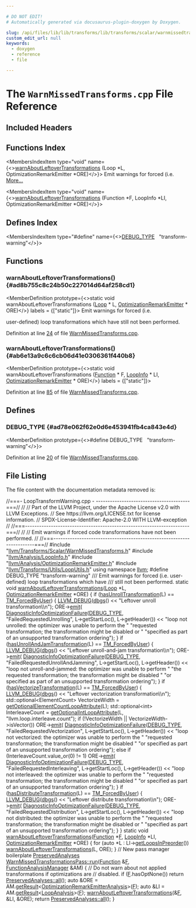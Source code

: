 ```yaml
---

# DO NOT EDIT!
# Automatically generated via docusaurus-plugin-doxygen by Doxygen.

slug: /api/files/lib/lib/transforms/lib/transforms/scalar/warnmissedtransforms-cpp
custom_edit_url: null
keywords:
  - doxygen
  - reference
  - file

---
```





# The `WarnMissedTransforms.cpp` File Reference

<DoxygenPage pluginConfig={pluginConfig}>



## Included Headers

<IncludesList>
<IncludesListItem
  filePath="llvm/Transforms/Scalar/WarnMissedTransforms.h"
  permalink="/docs/api/files/include/include/llvm/include/llvm/transforms/include/llvm/transforms/scalar/warnmissedtransforms-h"
  isLocal="true" />
<IncludesListItem
  filePath="llvm/Analysis/LoopInfo.h"
  permalink="/docs/api/files/include/include/llvm/include/llvm/analysis/loopinfo-h"
  isLocal="true" />
<IncludesListItem
  filePath="llvm/Analysis/OptimizationRemarkEmitter.h"
  permalink="/docs/api/files/include/include/llvm/include/llvm/analysis/optimizationremarkemitter-h"
  isLocal="true" />
<IncludesListItem
  filePath="llvm/Transforms/Utils/LoopUtils.h"
  permalink="/docs/api/files/include/include/llvm/include/llvm/transforms/include/llvm/transforms/utils/looputils-h"
  isLocal="true" />
</IncludesList>

## Functions Index

<MembersIndex>

<MembersIndexItem
  type="void"
  name={<><a href="#ad8b755c8c24b50c227014d64af258cd1">warnAboutLeftoverTransformations</a> (Loop &#42;L, OptimizationRemarkEmitter &#42;ORE)</>}>
Emit warnings for forced (i.e. <a href="#ad8b755c8c24b50c227014d64af258cd1">More...</a>
</MembersIndexItem>

<MembersIndexItem
  type="void"
  name={<><a href="#ab6e13a9c6c6cb06d41e0306361f440b8">warnAboutLeftoverTransformations</a> (Function &#42;F, LoopInfo &#42;LI, OptimizationRemarkEmitter &#42;ORE)</>}>
</MembersIndexItem>

</MembersIndex>

## Defines Index

<MembersIndex>

<MembersIndexItem
  type="#define"
  name={<><a href="#ad78e062f62e0d6e453941fb4ca843e4d">DEBUG&#95;TYPE</a>&nbsp;&nbsp;&nbsp;&quot;transform-warning&quot;</>}>
</MembersIndexItem>

</MembersIndex>


<SectionDefinition>

## Functions

### warnAboutLeftoverTransformations() {#ad8b755c8c24b50c227014d64af258cd1}

<MemberDefinition
  prototype={<>static void warnAboutLeftoverTransformations (<a href="/docs/api/classes/llvm/loop">Loop</a> &#42; L, <a href="/docs/api/classes/llvm/optimizationremarkemitter">OptimizationRemarkEmitter</a> &#42; ORE)</>}
  labels = {["static"]}>
Emit warnings for forced (i.e.

user-defined) loop transformations which have still not been performed.

Definition at line <a href="#l00024">24</a> of file <a href="/docs/api/files/lib/lib/transforms/lib/transforms/scalar/warnmissedtransforms-cpp">WarnMissedTransforms.cpp</a>.
</MemberDefinition>

### warnAboutLeftoverTransformations() {#ab6e13a9c6c6cb06d41e0306361f440b8}

<MemberDefinition
  prototype={<>static void warnAboutLeftoverTransformations (<a href="/docs/api/classes/llvm/function">Function</a> &#42; F, <a href="/docs/api/classes/llvm/loopinfo">LoopInfo</a> &#42; LI, <a href="/docs/api/classes/llvm/optimizationremarkemitter">OptimizationRemarkEmitter</a> &#42; ORE)</>}
  labels = {["static"]}>

Definition at line <a href="#l00085">85</a> of file <a href="/docs/api/files/lib/lib/transforms/lib/transforms/scalar/warnmissedtransforms-cpp">WarnMissedTransforms.cpp</a>.
</MemberDefinition>

</SectionDefinition>

<SectionDefinition>

## Defines

### DEBUG&#95;TYPE {#ad78e062f62e0d6e453941fb4ca843e4d}

<MemberDefinition
  prototype={<>#define DEBUG&#95;TYPE&nbsp;&nbsp;&nbsp;&quot;transform-warning&quot;</>}>

Definition at line <a href="#l00020">20</a> of file <a href="/docs/api/files/lib/lib/transforms/lib/transforms/scalar/warnmissedtransforms-cpp">WarnMissedTransforms.cpp</a>.
</MemberDefinition>

</SectionDefinition>

## File Listing

The file content with the documentation metadata removed is:

<ProgramListing>

<Link id="l00001" /><CodeLine lineNumber="1"><span class="doxyHighlightComment">//===- LoopTransformWarning.cpp -  ----------------------------------------===//</span></CodeLine>
<Link id="l00002" /><CodeLine lineNumber="2"><span class="doxyHighlightComment">//</span></CodeLine>
<Link id="l00003" /><CodeLine lineNumber="3"><span class="doxyHighlightComment">// Part of the LLVM Project, under the Apache License v2.0 with LLVM Exceptions.</span></CodeLine>
<Link id="l00004" /><CodeLine lineNumber="4"><span class="doxyHighlightComment">// See https://llvm.org/LICENSE.txt for license information.</span></CodeLine>
<Link id="l00005" /><CodeLine lineNumber="5"><span class="doxyHighlightComment">// SPDX-License-Identifier: Apache-2.0 WITH LLVM-exception</span></CodeLine>
<Link id="l00006" /><CodeLine lineNumber="6"><span class="doxyHighlightComment">//</span></CodeLine>
<Link id="l00007" /><CodeLine lineNumber="7"><span class="doxyHighlightComment">//===----------------------------------------------------------------------===//</span></CodeLine>
<Link id="l00008" /><CodeLine lineNumber="8"><span class="doxyHighlightComment">//</span></CodeLine>
<Link id="l00009" /><CodeLine lineNumber="9"><span class="doxyHighlightComment">// Emit warnings if forced code transformations have not been performed.</span></CodeLine>
<Link id="l00010" /><CodeLine lineNumber="10"><span class="doxyHighlightComment">//</span></CodeLine>
<Link id="l00011" /><CodeLine lineNumber="11"><span class="doxyHighlightComment">//===----------------------------------------------------------------------===//</span></CodeLine>
<Link id="l00012" /><CodeLine lineNumber="12"></CodeLine>
<Link id="l00013" /><CodeLine lineNumber="13"><span class="doxyHighlightPreprocessor">#include &quot;<a href="/docs/api/files/include/include/llvm/include/llvm/transforms/include/llvm/transforms/scalar/warnmissedtransforms-h">llvm/Transforms/Scalar/WarnMissedTransforms.h</a>&quot;</span></CodeLine>
<Link id="l00014" /><CodeLine lineNumber="14"><span class="doxyHighlightPreprocessor">#include &quot;<a href="/docs/api/files/include/include/llvm/include/llvm/analysis/loopinfo-h">llvm/Analysis/LoopInfo.h</a>&quot;</span></CodeLine>
<Link id="l00015" /><CodeLine lineNumber="15"><span class="doxyHighlightPreprocessor">#include &quot;<a href="/docs/api/files/include/include/llvm/include/llvm/analysis/optimizationremarkemitter-h">llvm/Analysis/OptimizationRemarkEmitter.h</a>&quot;</span></CodeLine>
<Link id="l00016" /><CodeLine lineNumber="16"><span class="doxyHighlightPreprocessor">#include &quot;<a href="/docs/api/files/include/include/llvm/include/llvm/transforms/include/llvm/transforms/utils/looputils-h">llvm/Transforms/Utils/LoopUtils.h</a>&quot;</span></CodeLine>
<Link id="l00017" /><CodeLine lineNumber="17"></CodeLine>
<Link id="l00018" /><CodeLine lineNumber="18"><span class="doxyHighlightKeyword">using namespace </span><span class="doxyHighlight"><a href="/docs/api/namespaces/llvm">llvm</a>;</span></CodeLine>
<Link id="l00019" /><CodeLine lineNumber="19"></CodeLine>
<Link id="l00020" /><CodeLine lineNumber="20" lineLink="#ad78e062f62e0d6e453941fb4ca843e4d"><span class="doxyHighlightPreprocessor">#define DEBUG&#95;TYPE &quot;transform-warning&quot;</span></CodeLine>
<Link id="l00021" /><CodeLine lineNumber="21"></CodeLine>
<Link id="l00022" /><CodeLine lineNumber="22"><span class="doxyHighlightComment">/// Emit warnings for forced (i.e. user-defined) loop transformations which have</span></CodeLine>
<Link id="l00023" /><CodeLine lineNumber="23"><span class="doxyHighlightComment">/// still not been performed.</span></CodeLine>
<Link id="l00024" /><CodeLine lineNumber="24" lineLink="#ad8b755c8c24b50c227014d64af258cd1"><span class="doxyHighlightKeyword">static</span><span class="doxyHighlight"> </span><span class="doxyHighlightKeywordType">void</span><span class="doxyHighlight"> <a href="#ad8b755c8c24b50c227014d64af258cd1">warnAboutLeftoverTransformations</a>(<a href="/docs/api/classes/llvm/loop">Loop</a> &#42;L,</span></CodeLine>
<Link id="l00025" /><CodeLine lineNumber="25"><span class="doxyHighlight">                                             <a href="/docs/api/classes/llvm/optimizationremarkemitter">OptimizationRemarkEmitter</a> &#42;ORE) &#123;</span></CodeLine>
<Link id="l00026" /><CodeLine lineNumber="26"><span class="doxyHighlight">  </span><span class="doxyHighlightKeywordFlow">if</span><span class="doxyHighlight"> (<a href="/docs/api/namespaces/llvm/#a868145c1795173f9642f99c354f91a7d">hasUnrollTransformation</a>(L) == <a href="/docs/api/namespaces/llvm/#aa3e837c0d2a0521b4a4680071cac0dcbaa1c649bc8228a2e36e04b8454851bfc5">TM&#95;ForcedByUser</a>) &#123;</span></CodeLine>
<Link id="l00027" /><CodeLine lineNumber="27"><span class="doxyHighlight">    <a href="/docs/api/files/include/include/llvm/include/llvm/support/debug-h/#a196897517069dda1bdb549e24468f7d7">LLVM&#95;DEBUG</a>(<a href="/docs/api/namespaces/llvm/#a7c46c742c31be54870e2038048e6b391">dbgs</a>() &lt;&lt; </span><span class="doxyHighlightStringLiteral">&quot;Leftover unroll transformation\\n&quot;</span><span class="doxyHighlight">);</span></CodeLine>
<Link id="l00028" /><CodeLine lineNumber="28"><span class="doxyHighlight">    ORE-&gt;<a href="/docs/api/classes/llvm/optimizationremarkemitter/#aae6a98aea85aa3af87357cc5448db499">emit</a>(</span></CodeLine>
<Link id="l00029" /><CodeLine lineNumber="29"><span class="doxyHighlight">        <a href="/docs/api/classes/llvm/diagnosticinfooptimizationfailure">DiagnosticInfoOptimizationFailure</a>(<a href="/docs/api/files/include/include/llvm/include/llvm/adt/genericcycleimpl-h/#ad78e062f62e0d6e453941fb4ca843e4d">DEBUG&#95;TYPE</a>,</span></CodeLine>
<Link id="l00030" /><CodeLine lineNumber="30"><span class="doxyHighlight">                                          </span><span class="doxyHighlightStringLiteral">&quot;FailedRequestedUnrolling&quot;</span><span class="doxyHighlight">,</span></CodeLine>
<Link id="l00031" /><CodeLine lineNumber="31"><span class="doxyHighlight">                                          L-&gt;getStartLoc(), L-&gt;getHeader())</span></CodeLine>
<Link id="l00032" /><CodeLine lineNumber="32"><span class="doxyHighlight">        &lt;&lt; </span><span class="doxyHighlightStringLiteral">&quot;loop not unrolled: the optimizer was unable to perform the &quot;</span></CodeLine>
<Link id="l00033" /><CodeLine lineNumber="33"><span class="doxyHighlight">           </span><span class="doxyHighlightStringLiteral">&quot;requested transformation; the transformation might be disabled or &quot;</span></CodeLine>
<Link id="l00034" /><CodeLine lineNumber="34"><span class="doxyHighlight">           </span><span class="doxyHighlightStringLiteral">&quot;specified as part of an unsupported transformation ordering&quot;</span><span class="doxyHighlight">);</span></CodeLine>
<Link id="l00035" /><CodeLine lineNumber="35"><span class="doxyHighlight">  &#125;</span></CodeLine>
<Link id="l00036" /><CodeLine lineNumber="36"></CodeLine>
<Link id="l00037" /><CodeLine lineNumber="37"><span class="doxyHighlight">  </span><span class="doxyHighlightKeywordFlow">if</span><span class="doxyHighlight"> (<a href="/docs/api/namespaces/llvm/#a7386405e9217844550433e1debb58ef7">hasUnrollAndJamTransformation</a>(L) == <a href="/docs/api/namespaces/llvm/#aa3e837c0d2a0521b4a4680071cac0dcbaa1c649bc8228a2e36e04b8454851bfc5">TM&#95;ForcedByUser</a>) &#123;</span></CodeLine>
<Link id="l00038" /><CodeLine lineNumber="38"><span class="doxyHighlight">    <a href="/docs/api/files/include/include/llvm/include/llvm/support/debug-h/#a196897517069dda1bdb549e24468f7d7">LLVM&#95;DEBUG</a>(<a href="/docs/api/namespaces/llvm/#a7c46c742c31be54870e2038048e6b391">dbgs</a>() &lt;&lt; </span><span class="doxyHighlightStringLiteral">&quot;Leftover unroll-and-jam transformation\\n&quot;</span><span class="doxyHighlight">);</span></CodeLine>
<Link id="l00039" /><CodeLine lineNumber="39"><span class="doxyHighlight">    ORE-&gt;<a href="/docs/api/classes/llvm/optimizationremarkemitter/#aae6a98aea85aa3af87357cc5448db499">emit</a>(</span></CodeLine>
<Link id="l00040" /><CodeLine lineNumber="40"><span class="doxyHighlight">        <a href="/docs/api/classes/llvm/diagnosticinfooptimizationfailure">DiagnosticInfoOptimizationFailure</a>(<a href="/docs/api/files/include/include/llvm/include/llvm/adt/genericcycleimpl-h/#ad78e062f62e0d6e453941fb4ca843e4d">DEBUG&#95;TYPE</a>,</span></CodeLine>
<Link id="l00041" /><CodeLine lineNumber="41"><span class="doxyHighlight">                                          </span><span class="doxyHighlightStringLiteral">&quot;FailedRequestedUnrollAndJamming&quot;</span><span class="doxyHighlight">,</span></CodeLine>
<Link id="l00042" /><CodeLine lineNumber="42"><span class="doxyHighlight">                                          L-&gt;getStartLoc(), L-&gt;getHeader())</span></CodeLine>
<Link id="l00043" /><CodeLine lineNumber="43"><span class="doxyHighlight">        &lt;&lt; </span><span class="doxyHighlightStringLiteral">&quot;loop not unroll-and-jammed: the optimizer was unable to perform &quot;</span></CodeLine>
<Link id="l00044" /><CodeLine lineNumber="44"><span class="doxyHighlight">           </span><span class="doxyHighlightStringLiteral">&quot;the requested transformation; the transformation might be disabled &quot;</span></CodeLine>
<Link id="l00045" /><CodeLine lineNumber="45"><span class="doxyHighlight">           </span><span class="doxyHighlightStringLiteral">&quot;or specified as part of an unsupported transformation ordering&quot;</span><span class="doxyHighlight">);</span></CodeLine>
<Link id="l00046" /><CodeLine lineNumber="46"><span class="doxyHighlight">  &#125;</span></CodeLine>
<Link id="l00047" /><CodeLine lineNumber="47"></CodeLine>
<Link id="l00048" /><CodeLine lineNumber="48"><span class="doxyHighlight">  </span><span class="doxyHighlightKeywordFlow">if</span><span class="doxyHighlight"> (<a href="/docs/api/namespaces/llvm/#a5ca4169f38bbdb81155e4d5b3b9d7fae">hasVectorizeTransformation</a>(L) == <a href="/docs/api/namespaces/llvm/#aa3e837c0d2a0521b4a4680071cac0dcbaa1c649bc8228a2e36e04b8454851bfc5">TM&#95;ForcedByUser</a>) &#123;</span></CodeLine>
<Link id="l00049" /><CodeLine lineNumber="49"><span class="doxyHighlight">    <a href="/docs/api/files/include/include/llvm/include/llvm/support/debug-h/#a196897517069dda1bdb549e24468f7d7">LLVM&#95;DEBUG</a>(<a href="/docs/api/namespaces/llvm/#a7c46c742c31be54870e2038048e6b391">dbgs</a>() &lt;&lt; </span><span class="doxyHighlightStringLiteral">&quot;Leftover vectorization transformation\\n&quot;</span><span class="doxyHighlight">);</span></CodeLine>
<Link id="l00050" /><CodeLine lineNumber="50"><span class="doxyHighlight">    std::optional&lt;ElementCount&gt; VectorizeWidth =</span></CodeLine>
<Link id="l00051" /><CodeLine lineNumber="51"><span class="doxyHighlight">        <a href="/docs/api/namespaces/llvm/#a03fe0007df15a56e14d2403acfff1af7">getOptionalElementCountLoopAttribute</a>(L);</span></CodeLine>
<Link id="l00052" /><CodeLine lineNumber="52"><span class="doxyHighlight">    std::optional&lt;int&gt; InterleaveCount =</span></CodeLine>
<Link id="l00053" /><CodeLine lineNumber="53"><span class="doxyHighlight">        <a href="/docs/api/namespaces/llvm/#a9b3cfe2d1603665824476c30368b8eb1">getOptionalIntLoopAttribute</a>(L, </span><span class="doxyHighlightStringLiteral">&quot;llvm.loop.interleave.count&quot;</span><span class="doxyHighlight">);</span></CodeLine>
<Link id="l00054" /><CodeLine lineNumber="54"></CodeLine>
<Link id="l00055" /><CodeLine lineNumber="55"><span class="doxyHighlight">    </span><span class="doxyHighlightKeywordFlow">if</span><span class="doxyHighlight"> (!VectorizeWidth || VectorizeWidth-&gt;isVector())</span></CodeLine>
<Link id="l00056" /><CodeLine lineNumber="56"><span class="doxyHighlight">      ORE-&gt;<a href="/docs/api/classes/llvm/optimizationremarkemitter/#aae6a98aea85aa3af87357cc5448db499">emit</a>(</span></CodeLine>
<Link id="l00057" /><CodeLine lineNumber="57"><span class="doxyHighlight">          <a href="/docs/api/classes/llvm/diagnosticinfooptimizationfailure">DiagnosticInfoOptimizationFailure</a>(<a href="/docs/api/files/include/include/llvm/include/llvm/adt/genericcycleimpl-h/#ad78e062f62e0d6e453941fb4ca843e4d">DEBUG&#95;TYPE</a>,</span></CodeLine>
<Link id="l00058" /><CodeLine lineNumber="58"><span class="doxyHighlight">                                            </span><span class="doxyHighlightStringLiteral">&quot;FailedRequestedVectorization&quot;</span><span class="doxyHighlight">,</span></CodeLine>
<Link id="l00059" /><CodeLine lineNumber="59"><span class="doxyHighlight">                                            L-&gt;getStartLoc(), L-&gt;getHeader())</span></CodeLine>
<Link id="l00060" /><CodeLine lineNumber="60"><span class="doxyHighlight">          &lt;&lt; </span><span class="doxyHighlightStringLiteral">&quot;loop not vectorized: the optimizer was unable to perform the &quot;</span></CodeLine>
<Link id="l00061" /><CodeLine lineNumber="61"><span class="doxyHighlight">             </span><span class="doxyHighlightStringLiteral">&quot;requested transformation; the transformation might be disabled &quot;</span></CodeLine>
<Link id="l00062" /><CodeLine lineNumber="62"><span class="doxyHighlight">             </span><span class="doxyHighlightStringLiteral">&quot;or specified as part of an unsupported transformation ordering&quot;</span><span class="doxyHighlight">);</span></CodeLine>
<Link id="l00063" /><CodeLine lineNumber="63"><span class="doxyHighlight">    </span><span class="doxyHighlightKeywordFlow">else</span><span class="doxyHighlight"> </span><span class="doxyHighlightKeywordFlow">if</span><span class="doxyHighlight"> (InterleaveCount.value&#95;or(0) != 1)</span></CodeLine>
<Link id="l00064" /><CodeLine lineNumber="64"><span class="doxyHighlight">      ORE-&gt;<a href="/docs/api/classes/llvm/optimizationremarkemitter/#aae6a98aea85aa3af87357cc5448db499">emit</a>(</span></CodeLine>
<Link id="l00065" /><CodeLine lineNumber="65"><span class="doxyHighlight">          <a href="/docs/api/classes/llvm/diagnosticinfooptimizationfailure">DiagnosticInfoOptimizationFailure</a>(<a href="/docs/api/files/include/include/llvm/include/llvm/adt/genericcycleimpl-h/#ad78e062f62e0d6e453941fb4ca843e4d">DEBUG&#95;TYPE</a>,</span></CodeLine>
<Link id="l00066" /><CodeLine lineNumber="66"><span class="doxyHighlight">                                            </span><span class="doxyHighlightStringLiteral">&quot;FailedRequestedInterleaving&quot;</span><span class="doxyHighlight">,</span></CodeLine>
<Link id="l00067" /><CodeLine lineNumber="67"><span class="doxyHighlight">                                            L-&gt;getStartLoc(), L-&gt;getHeader())</span></CodeLine>
<Link id="l00068" /><CodeLine lineNumber="68"><span class="doxyHighlight">          &lt;&lt; </span><span class="doxyHighlightStringLiteral">&quot;loop not interleaved: the optimizer was unable to perform the &quot;</span></CodeLine>
<Link id="l00069" /><CodeLine lineNumber="69"><span class="doxyHighlight">             </span><span class="doxyHighlightStringLiteral">&quot;requested transformation; the transformation might be disabled &quot;</span></CodeLine>
<Link id="l00070" /><CodeLine lineNumber="70"><span class="doxyHighlight">             </span><span class="doxyHighlightStringLiteral">&quot;or specified as part of an unsupported transformation ordering&quot;</span><span class="doxyHighlight">);</span></CodeLine>
<Link id="l00071" /><CodeLine lineNumber="71"><span class="doxyHighlight">  &#125;</span></CodeLine>
<Link id="l00072" /><CodeLine lineNumber="72"></CodeLine>
<Link id="l00073" /><CodeLine lineNumber="73"><span class="doxyHighlight">  </span><span class="doxyHighlightKeywordFlow">if</span><span class="doxyHighlight"> (<a href="/docs/api/namespaces/llvm/#a8f43e8365ed5bf4bee97ded98ba4816a">hasDistributeTransformation</a>(L) == <a href="/docs/api/namespaces/llvm/#aa3e837c0d2a0521b4a4680071cac0dcbaa1c649bc8228a2e36e04b8454851bfc5">TM&#95;ForcedByUser</a>) &#123;</span></CodeLine>
<Link id="l00074" /><CodeLine lineNumber="74"><span class="doxyHighlight">    <a href="/docs/api/files/include/include/llvm/include/llvm/support/debug-h/#a196897517069dda1bdb549e24468f7d7">LLVM&#95;DEBUG</a>(<a href="/docs/api/namespaces/llvm/#a7c46c742c31be54870e2038048e6b391">dbgs</a>() &lt;&lt; </span><span class="doxyHighlightStringLiteral">&quot;Leftover distribute transformation\\n&quot;</span><span class="doxyHighlight">);</span></CodeLine>
<Link id="l00075" /><CodeLine lineNumber="75"><span class="doxyHighlight">    ORE-&gt;<a href="/docs/api/classes/llvm/optimizationremarkemitter/#aae6a98aea85aa3af87357cc5448db499">emit</a>(</span></CodeLine>
<Link id="l00076" /><CodeLine lineNumber="76"><span class="doxyHighlight">        <a href="/docs/api/classes/llvm/diagnosticinfooptimizationfailure">DiagnosticInfoOptimizationFailure</a>(<a href="/docs/api/files/include/include/llvm/include/llvm/adt/genericcycleimpl-h/#ad78e062f62e0d6e453941fb4ca843e4d">DEBUG&#95;TYPE</a>,</span></CodeLine>
<Link id="l00077" /><CodeLine lineNumber="77"><span class="doxyHighlight">                                          </span><span class="doxyHighlightStringLiteral">&quot;FailedRequestedDistribution&quot;</span><span class="doxyHighlight">,</span></CodeLine>
<Link id="l00078" /><CodeLine lineNumber="78"><span class="doxyHighlight">                                          L-&gt;getStartLoc(), L-&gt;getHeader())</span></CodeLine>
<Link id="l00079" /><CodeLine lineNumber="79"><span class="doxyHighlight">        &lt;&lt; </span><span class="doxyHighlightStringLiteral">&quot;loop not distributed: the optimizer was unable to perform the &quot;</span></CodeLine>
<Link id="l00080" /><CodeLine lineNumber="80"><span class="doxyHighlight">           </span><span class="doxyHighlightStringLiteral">&quot;requested transformation; the transformation might be disabled or &quot;</span></CodeLine>
<Link id="l00081" /><CodeLine lineNumber="81"><span class="doxyHighlight">           </span><span class="doxyHighlightStringLiteral">&quot;specified as part of an unsupported transformation ordering&quot;</span><span class="doxyHighlight">);</span></CodeLine>
<Link id="l00082" /><CodeLine lineNumber="82"><span class="doxyHighlight">  &#125;</span></CodeLine>
<Link id="l00083" /><CodeLine lineNumber="83"><span class="doxyHighlight">&#125;</span></CodeLine>
<Link id="l00084" /><CodeLine lineNumber="84"></CodeLine>
<Link id="l00085" /><CodeLine lineNumber="85" lineLink="#ab6e13a9c6c6cb06d41e0306361f440b8"><span class="doxyHighlightKeyword">static</span><span class="doxyHighlight"> </span><span class="doxyHighlightKeywordType">void</span><span class="doxyHighlight"> <a href="#ad8b755c8c24b50c227014d64af258cd1">warnAboutLeftoverTransformations</a>(<a href="/docs/api/classes/llvm/function">Function</a> &#42;<a href="/docs/api/files/lib/lib/support/md5-cpp/#a96d73bbd7af15cb1fc38c3f4a3bd82e9">F</a>, <a href="/docs/api/classes/llvm/loopinfo">LoopInfo</a> &#42;LI,</span></CodeLine>
<Link id="l00086" /><CodeLine lineNumber="86"><span class="doxyHighlight">                                             <a href="/docs/api/classes/llvm/optimizationremarkemitter">OptimizationRemarkEmitter</a> &#42;ORE) &#123;</span></CodeLine>
<Link id="l00087" /><CodeLine lineNumber="87"><span class="doxyHighlight">  </span><span class="doxyHighlightKeywordFlow">for</span><span class="doxyHighlight"> (</span><span class="doxyHighlightKeyword">auto</span><span class="doxyHighlight"> &#42;L : LI-&gt;<a href="/docs/api/classes/llvm/loopinfobase/#a8a10d542acf3418b2a5bfefb351829c0">getLoopsInPreorder</a>())</span></CodeLine>
<Link id="l00088" /><CodeLine lineNumber="88"><span class="doxyHighlight">    <a href="#ad8b755c8c24b50c227014d64af258cd1">warnAboutLeftoverTransformations</a>(L, ORE);</span></CodeLine>
<Link id="l00089" /><CodeLine lineNumber="89"><span class="doxyHighlight">&#125;</span></CodeLine>
<Link id="l00090" /><CodeLine lineNumber="90"></CodeLine>
<Link id="l00091" /><CodeLine lineNumber="91"><span class="doxyHighlightComment">// New pass manager boilerplate</span></CodeLine>
<Link id="l00092" /><CodeLine lineNumber="92"><span class="doxyHighlight"><a href="/docs/api/classes/llvm/preservedanalyses">PreservedAnalyses</a></span></CodeLine>
<Link id="l00093" /><CodeLine lineNumber="93" lineLink="/docs/api/classes/llvm/warnmissedtransformationspass/#aa622d589f82389844d93eca02d865d4c"><span class="doxyHighlight"><a href="/docs/api/classes/llvm/warnmissedtransformationspass/#aa622d589f82389844d93eca02d865d4c">WarnMissedTransformationsPass::run</a>(<a href="/docs/api/classes/llvm/function">Function</a> &amp;<a href="/docs/api/files/lib/lib/support/md5-cpp/#a96d73bbd7af15cb1fc38c3f4a3bd82e9">F</a>, <a href="/docs/api/namespaces/llvm/#adce09a5a0de0e3177eb00e932734af2f">FunctionAnalysisManager</a> &amp;AM) &#123;</span></CodeLine>
<Link id="l00094" /><CodeLine lineNumber="94"><span class="doxyHighlight">  </span><span class="doxyHighlightComment">// Do not warn about not applied transformations if optimizations are</span></CodeLine>
<Link id="l00095" /><CodeLine lineNumber="95"><span class="doxyHighlight">  </span><span class="doxyHighlightComment">// disabled.</span></CodeLine>
<Link id="l00096" /><CodeLine lineNumber="96"><span class="doxyHighlight">  </span><span class="doxyHighlightKeywordFlow">if</span><span class="doxyHighlight"> (<a href="/docs/api/files/lib/lib/support/md5-cpp/#a96d73bbd7af15cb1fc38c3f4a3bd82e9">F</a>.hasOptNone())</span></CodeLine>
<Link id="l00097" /><CodeLine lineNumber="97"><span class="doxyHighlight">    </span><span class="doxyHighlightKeywordFlow">return</span><span class="doxyHighlight"> <a href="/docs/api/classes/llvm/preservedanalyses/#a1258a1ff55557c27684010ebd7283712">PreservedAnalyses::all</a>();</span></CodeLine>
<Link id="l00098" /><CodeLine lineNumber="98"></CodeLine>
<Link id="l00099" /><CodeLine lineNumber="99"><span class="doxyHighlight">  </span><span class="doxyHighlightKeyword">auto</span><span class="doxyHighlight"> &amp;ORE = AM.<a href="/docs/api/classes/llvm/analysismanager/#aaab1fad63e4f3b8679469720a873fedd">getResult</a>&lt;<a href="/docs/api/classes/llvm/optimizationremarkemitteranalysis">OptimizationRemarkEmitterAnalysis</a>&gt;(<a href="/docs/api/files/lib/lib/support/md5-cpp/#a96d73bbd7af15cb1fc38c3f4a3bd82e9">F</a>);</span></CodeLine>
<Link id="l00100" /><CodeLine lineNumber="100"><span class="doxyHighlight">  </span><span class="doxyHighlightKeyword">auto</span><span class="doxyHighlight"> &amp;LI = AM.<a href="/docs/api/classes/llvm/analysismanager/#aaab1fad63e4f3b8679469720a873fedd">getResult</a>&lt;<a href="/docs/api/classes/llvm/loopanalysis">LoopAnalysis</a>&gt;(<a href="/docs/api/files/lib/lib/support/md5-cpp/#a96d73bbd7af15cb1fc38c3f4a3bd82e9">F</a>);</span></CodeLine>
<Link id="l00101" /><CodeLine lineNumber="101"></CodeLine>
<Link id="l00102" /><CodeLine lineNumber="102"><span class="doxyHighlight">  <a href="#ad8b755c8c24b50c227014d64af258cd1">warnAboutLeftoverTransformations</a>(&amp;<a href="/docs/api/files/lib/lib/support/md5-cpp/#a96d73bbd7af15cb1fc38c3f4a3bd82e9">F</a>, &amp;LI, &amp;ORE);</span></CodeLine>
<Link id="l00103" /><CodeLine lineNumber="103"></CodeLine>
<Link id="l00104" /><CodeLine lineNumber="104"><span class="doxyHighlight">  </span><span class="doxyHighlightKeywordFlow">return</span><span class="doxyHighlight"> <a href="/docs/api/classes/llvm/preservedanalyses/#a1258a1ff55557c27684010ebd7283712">PreservedAnalyses::all</a>();</span></CodeLine>
<Link id="l00105" /><CodeLine lineNumber="105"><span class="doxyHighlight">&#125;</span></CodeLine>

</ProgramListing>


</DoxygenPage>
